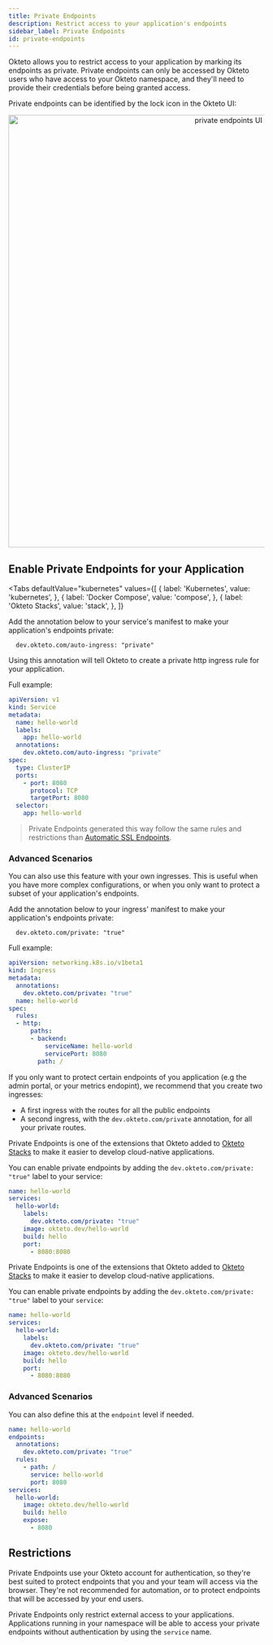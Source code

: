 ```yaml
---
title: Private Endpoints
description: Restrict access to your application's endpoints
sidebar_label: Private Endpoints
id: private-endpoints
---
```




Okteto allows you to restrict access to your application by marking its endpoints as private.  Private endpoints can only be accessed by Okteto users who have access to your Okteto namespace, and they'll need to provide their credentials before being granted access.

Private endpoints can be identified by the lock icon in the Okteto UI:

<p align="center"><Image src="/docs/cloud/images/private-endpoints.png" alt="private endpoints UI" width="850" /></p>

## Enable Private Endpoints for your Application

<Tabs
  defaultValue="kubernetes"
  values={[
    { label: 'Kubernetes', value: 'kubernetes', },
    { label: 'Docker Compose', value: 'compose', },
    { label: 'Okteto Stacks', value: 'stack', },
  ]}
>

<TabItem value="kubernetes">

Add the annotation below to your service's manifest to make your application's endpoints private:

```
  dev.okteto.com/auto-ingress: "private"
```

Using this annotation will tell Okteto to create a private http ingress rule for your application.

Full example:

```yaml
apiVersion: v1
kind: Service
metadata:
  name: hello-world
  labels:
    app: hello-world
  annotations:
    dev.okteto.com/auto-ingress: "private"
spec:
  type: ClusterIP
  ports:
    - port: 8080
      protocol: TCP
      targetPort: 8080
  selector:
    app: hello-world
```

> Private Endpoints generated this way follow the same rules and restrictions than [Automatic SSL Endpoints](/docs/0.10/cloud/ssl/).

### Advanced Scenarios

You can also use this feature with your own ingresses. This is useful when you have more complex configurations, or when you only want to protect a subset of your application's endpoints.

Add the annotation below to your ingress' manifest to make your application's endpoints private:

```
  dev.okteto.com/private: "true"
```

Full example:

```yaml
apiVersion: networking.k8s.io/v1beta1
kind: Ingress
metadata:
  annotations:
    dev.okteto.com/private: "true"
  name: hello-world
spec:
  rules:
  - http:
      paths:
      - backend:
          serviceName: hello-world
          servicePort: 8080
        path: /
```

If you only want to protect certain endpoints of you application (e.g the admin portal, or your metrics endopint), we recommend that you create two ingresses:
- A first ingress with the routes for all the public endpoints
- A second ingress, with the `dev.okteto.com/private` annotation, for all your private routes.

</TabItem>



<TabItem value="compose">

Private Endpoints is one of the extensions that Okteto added to [Okteto Stacks](/docs/0.10/reference/stacks/) to make it easier to develop cloud-native applications. 

You can enable private endpoints by adding the `dev.okteto.com/private: "true"` label to your service:

```yaml
name: hello-world
services:
  hello-world:
    labels:
      dev.okteto.com/private: "true"
    image: okteto.dev/hello-world
    build: hello
    port:
      - 8080:8080
```

</TabItem>

<TabItem value="stack">

Private Endpoints is one of the extensions that Okteto added to [Okteto Stacks](/docs/0.10/reference/stacks/) to make it easier to develop cloud-native applications. 

You can enable private endpoints by adding the `dev.okteto.com/private: "true"` label to your `service`:

```yaml
name: hello-world
services:
  hello-world:
    labels:
      dev.okteto.com/private: "true"
    image: okteto.dev/hello-world
    build: hello
    port:
      - 8080:8080
```


### Advanced Scenarios

You can also define this at the `endpoint` level if needed.

```yaml
name: hello-world
endpoints:
  annotations:
    dev.okteto.com/private: "true"
  rules:
    - path: /
      service: hello-world
      port: 8080
services:
  hello-world:
    image: okteto.dev/hello-world
    build: hello
    expose:
      - 8080
```

</TabItem>

</Tabs>



## Restrictions

Private Endpoints use your Okteto account for authentication, so they're best suited to protect endpoints that you and your team will access via the browser. They're not recommended for automation, or to protect endpoints that will be accessed by your end users.

Private Endpoints only restrict external access to your applications. Applications running in your namespace will be able to access your private endpoints without authentication by using the `service` name.